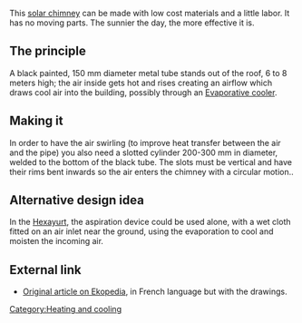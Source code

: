 This [[solar chimney]] can be made with low cost materials and a little labor. It has no moving parts. The sunnier the day, the more effective it is.

==The principle==
A black painted, 150 mm diameter metal tube stands out of the roof, 6 to 8 meters high; the air inside gets hot and rises creating an airflow which draws cool air into the building, possibly through an [[Evaporative cooler]].

==Making it==
In order to have the air swirling (to improve heat transfer between the air and the pipe) you also need a slotted cylinder 200-300 mm in diameter, welded to the bottom of the black tube. The slots must be vertical and  have their rims bent inwards so the air enters the chimney with a circular motion..

==Alternative design idea==
In the [[Hexayurt]], the aspiration device could be used alone, with a wet cloth fitted on an air inlet near the ground, using the evaporation to cool and moisten the incoming air.

==External link==
* [http://fr.ekopedia.org/Climatisation_solaire Original article on Ekopedia], in French language but with the drawings.

{{attrib|url=http://fr.ekopedia.org/Climatisation_solaire|author=the Ekopedia community|license=[http://fr.ekopedia.org/Ekopedia:Copyright CC-by-sa 3.0]}} 

[[Category:Heating and cooling]]